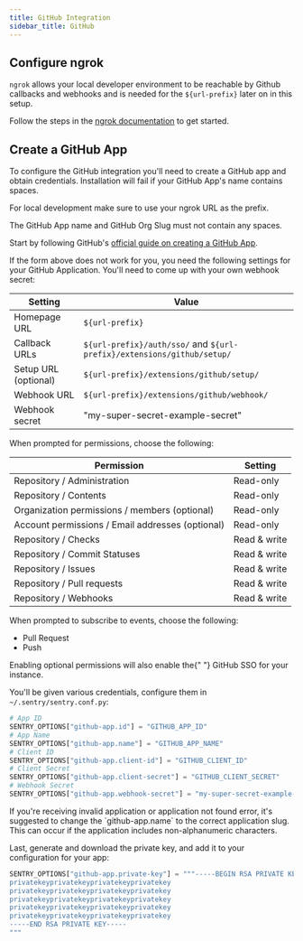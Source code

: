 ```yaml
---
title: GitHub Integration
sidebar_title: GitHub
---
```


## Configure ngrok

`ngrok` allows your local developer environment to be reachable by Github callbacks and webhooks and is needed for the `${url-prefix}` later on in this setup.

Follow the steps in the [ngrok documentation](/development-infrastructure/ngrok/) to get started.

## Create a GitHub App

To configure the GitHub integration you'll need to create a GitHub app and obtain credentials. Installation will fail if your GitHub App's name contains spaces.

For local development make sure to use your ngrok URL as the prefix.

<Alert level="warning">
  The GitHub App name and GitHub Org Slug must not contain any spaces.
</Alert>

<CreateGitHubAppForm
  url="https://github.com/organizations/:org/settings/apps/new?name=:org-Sentry-Integration&public=false&members=read&emails=read&administration=read&contents=read&issues=write&pull_requests=write&repository_hooks=write&url=:url-prefix&callback_url=:url-prefix%2Fauth%2Fsso%2F&setup_url=:url-prefix%2Fextensions%2Fgithub%2Fsetup%2F&webhook_url=:url-prefix%2Fextensions%2Fgithub%2Fwebhook%2F&events[]=push&events[]=pull_request&webhook_active=true"
  defaultOrg="your-organization"
  defaultUrlPrefix="https://your-sentry-url-prefix.com"
/>

Start by following GitHub's [official guide on creating a GitHub App](https://developer.github.com/apps/building-github-apps/creating-a-github-app/).

If the form above does not work for you, you need the following settings for your GitHub Application.
You'll need to come up with your own webhook secret:

| Setting              | Value                                                                  |
| -------------------- | ---------------------------------------------------------------------- |
| Homepage URL         | `${url-prefix}`                                                        |
| Callback URLs        | `${url-prefix}/auth/sso/` and `${url-prefix}/extensions/github/setup/` |
| Setup URL (optional) | `${url-prefix}/extensions/github/setup/`                               |
| Webhook URL          | `${url-prefix}/extensions/github/webhook/`                             |
| Webhook secret       | "my-super-secret-example-secret"                                       |

When prompted for permissions, choose the following:

| Permission                                       | Setting      |
| ------------------------------------------------ | ------------ |
| Repository / Administration                      | Read-only    |
| Repository / Contents                            | Read-only    |
| Organization permissions / members (optional)    | Read-only    |
| Account permissions / Email addresses (optional) | Read-only    |
| Repository / Checks                              | Read & write |
| Repository / Commit Statuses                     | Read & write |
| Repository / Issues                              | Read & write |
| Repository / Pull requests                       | Read & write |
| Repository / Webhooks                            | Read & write |

When prompted to subscribe to events, choose the following:

- Pull Request
- Push

<Alert title="Trick">
  Enabling optional permissions will also enable the{" "}
  <Link to="/self-hosted/sso/#github-auth">GitHub SSO</Link> for your instance.
</Alert>

You'll be given various credentials, configure them in `~/.sentry/sentry.conf.py`:

```python
# App ID
SENTRY_OPTIONS["github-app.id"] = "GITHUB_APP_ID"
# App Name
SENTRY_OPTIONS["github-app.name"] = "GITHUB_APP_NAME"
# Client ID
SENTRY_OPTIONS["github-app.client-id"] = "GITHUB_CLIENT_ID"
# Client Secret
SENTRY_OPTIONS["github-app.client-secret"] = "GITHUB_CLIENT_SECRET"
# Webhook Secret
SENTRY_OPTIONS["github-app.webhook-secret"] = "my-super-secret-example-secret"
```

<Alert title="Invalid Application Name">
  If you're receiving invalid application or application not found error, it's
  suggested to change the `github-app.name` to the correct application slug.
  This can occur if the application includes non-alphanumeric characters.
</Alert>

Last, generate and download the private key, and add it to your configuration for your app:

```python
SENTRY_OPTIONS["github-app.private-key"] = """-----BEGIN RSA PRIVATE KEY-----
privatekeyprivatekeyprivatekeyprivatekey
privatekeyprivatekeyprivatekeyprivatekey
privatekeyprivatekeyprivatekeyprivatekey
privatekeyprivatekeyprivatekeyprivatekey
privatekeyprivatekeyprivatekeyprivatekey
-----END RSA PRIVATE KEY-----
"""
```
